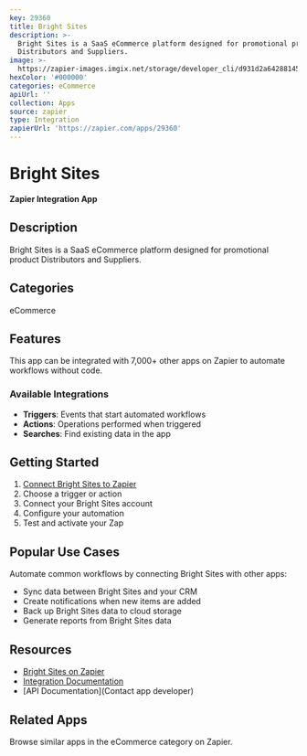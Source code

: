 ```yaml
---
key: 29360
title: Bright Sites
description: >-
  Bright Sites is a SaaS eCommerce platform designed for promotional product
  Distributors and Suppliers.
image: >-
  https://zapier-images.imgix.net/storage/developer_cli/d931d2a64288145b9b45386ed4fa10da_2.png?auto=format%2Ccompress&ixlib=python-3.0.0&q=50
hexColor: '#000000'
categories: eCommerce
apiUrl: ''
collection: Apps
source: zapier
type: Integration
zapierUrl: 'https://zapier.com/apps/29360'
---
```

# Bright Sites

**Zapier Integration App**

## Description

Bright Sites is a SaaS eCommerce platform designed for promotional product Distributors and Suppliers.

## Categories

eCommerce

## Features

This app can be integrated with 7,000+ other apps on Zapier to automate workflows without code.

### Available Integrations

- **Triggers**: Events that start automated workflows
- **Actions**: Operations performed when triggered
- **Searches**: Find existing data in the app

## Getting Started

1. [Connect Bright Sites to Zapier](https://zapier.com/apps/29360)
2. Choose a trigger or action
3. Connect your Bright Sites account
4. Configure your automation
5. Test and activate your Zap

## Popular Use Cases

Automate common workflows by connecting Bright Sites with other apps:

- Sync data between Bright Sites and your CRM
- Create notifications when new items are added
- Back up Bright Sites data to cloud storage
- Generate reports from Bright Sites data

## Resources

- [Bright Sites on Zapier](https://zapier.com/apps/29360)
- [Integration Documentation](https://zapier.com/apps/29360/integrations)
- [API Documentation](Contact app developer)

## Related Apps

Browse similar apps in the eCommerce category on Zapier.
